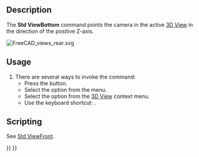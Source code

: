 <languages/>
<translate>

<!--T:20-->
{{Docnav
|[[Std_ViewRear|ViewRear]]
|[[Std_ViewLeft|ViewLeft]]
|[[Std_View_Menu|Std View Menu]]
|IconL=Std_ViewRear.svg
|IconR=Std_ViewLeft.svg
|IconC=Freecad.svg
}}

<!--T:11-->
{{GuiCommand
|Name=Std ViewBottom
|MenuLocation=View → Standard views → Bottom
|Workbenches=All
|Shortcut={{KEY|5}}
|SeeAlso=[[Std_ViewRear|Std ViewRear]], [[Std_ViewLeft|Std ViewLeft]]
}}

==Description== <!--T:12-->

<!--T:13-->
The '''Std ViewBottom''' command points the camera in the active [[3D_View|3D View]] in the direction of the positive Z-axis.

</translate>
[[Image:FreeCAD_views_rear.svg]]
<translate>
<!--T:14-->
{{Caption|Arrow 5 points in the direction of the bottom view}}

==Usage== <!--T:15-->

<!--T:16-->
# There are several ways to invoke the command:
#* Press the {{Button|[[Image:Std_ViewBottom.svg|16px]] [[Std_ViewBottom|Bottom]]}} button.
#* Select the {{MenuCommand|View → Standard views → [[Image:Std_ViewBottom.svg|16px]] Bottom}} option from the menu.
#* Select the {{MenuCommand|Standard views → [[Image:Std_ViewBottom.svg|16px]] Bottom}} option from the [[3D_View|3D View]] context menu.
#* Use the keyboard shortcut: {{KEY|5}}.

==Scripting== <!--T:17-->

<!--T:22-->
See [[Std_ViewFront#Scripting|Std ViewFront]].


<!--T:21-->
{{Docnav
|[[Std_ViewRear|ViewRear]]
|[[Std_ViewLeft|ViewLeft]]
|[[Std_View_Menu|Std View Menu]]
|IconL=Std_ViewRear.svg
|IconR=Std_ViewLeft.svg
|IconC=Freecad.svg
}}

</translate>
{{Std_Base_navi{{#translation:}}}}
{{Userdocnavi{{#translation:}}}}